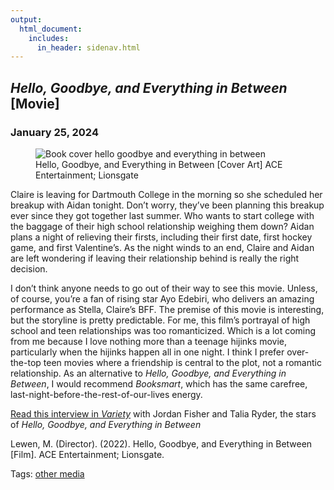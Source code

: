 ```yaml
---
output: 
  html_document:
    includes:
      in_header: sidenav.html
---
```


<!-- Page content -->
<div class="main">
<div class="card">

# <em> Hello, Goodbye, and Everything in Between </em> [Movie]
### January 25, 2024

<figure>
<img class="cover" src="./media/cover-hello_goodbye_and.jpeg" alt="Book cover hello goodbye and everything in between"> 
<figcaption>Hello, Goodbye, and Everything in Between [Cover Art] ACE Entertainment; Lionsgate</figcaption>
</figure>

Claire is leaving for Dartmouth College in the morning so she scheduled her breakup with Aidan tonight. Don’t worry, they’ve been planning this breakup ever since they got together last summer. Who wants to start college with the baggage of their high school relationship weighing them down? Aidan plans a night of relieving their firsts, including their first date, first hockey game, and first Valentine’s. As the night winds to an end, Claire and Aidan are left wondering if leaving their relationship behind is really the right decision.

I don’t think anyone needs to go out of their way to see this movie. Unless, of course, you’re a fan of rising star Ayo Edebiri, who delivers an amazing performance as Stella, Claire’s BFF. The premise of this movie is interesting, but the storyline is pretty predictable. For me, this film’s portrayal of high school and teen relationships was too romanticized. Which is a lot coming from me because I love nothing more than a teenage hijinks movie, particularly when the hijinks happen all in one night. I think I prefer over-the-top teen movies where a friendship is central to the plot, not a romantic relationship. As an alternative to *Hello, Goodbye, and Everything in Between*, I would recommend *Booksmart*, which has the same carefree, last-night-before-the-rest-of-our-lives energy. 

[Read this interview in *Variety*](https://variety.com/2022/film/news/jordan-fisher-talia-ryder-hello-goodbye-everything-in-between-1235299014/) with Jordan Fisher and Talia Ryder, the stars of *Hello, Goodbye, and Everything in Between*

Lewen, M. (Director). (2022). Hello, Goodbye, and Everything in Between [Film]. ACE Entertainment; Lionsgate.

Tags: <a href="tags-other_media.html">other media</a> 

</div>
</div>
